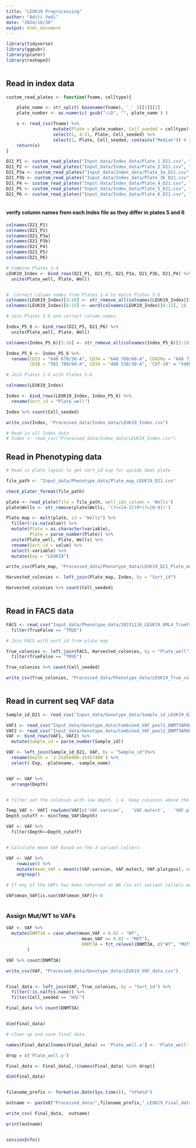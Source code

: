 ```yaml
---
title: "LEUK19 Preprocessing"
author: "Aditi Vedi"
date: "2024/10/30"
output: html_document
---
```


```r
library(tidyverse)
library(ggpubr)
library(plater)
library(reshape2)
```

```r

```

## Read in index data
```r
custom_read_plates <- function(fname, celltype){

    plate_name <- str_split( basename(fname), '_' )[[1]][2]
    plate_number <- as.numeric( gsub("\\D", "", plate_name ) ) 

    x <- read_csv(fname) %>% 
                  mutate(Plate = plate_number, Cell_seeded = celltype) %>% 
                  select(1, 4:31, Plate, Cell_seeded) %>% 
                  select(1, Plate, Cell_seeded, contains("Median")) # Select only the columns that contain the word "Median" - can also do starts with etc (google "select helpers")
    return(x)    
}
```

```r
D21_P1 <- custom_read_plates("Input_data/Index_data/Plate_1_D21.csv", "HSC")
D21_P2 <- custom_read_plates("Input_data/Index_data/Plate_2_D21.csv", "HSC")
D21_P3a <- custom_read_plates("Input_data/Index_data/Plate_3a_D21.csv", "GMP")
D21_P3b <- custom_read_plates("Input_data/Index_data/Plate_3b_D21.csv", "HSC")
D21_P4 <- custom_read_plates("Input_data/Index_data/Plate_4_D21.csv", "HSC")
D21_P5 <- custom_read_plates("Input_data/Index_data/Plate_5_D21.csv", "GMP")
D21_P6 <- custom_read_plates("Input_data/Index_data/Plate_6_D21.csv", "HSC")
```

```r

```

#### verify column names from each Index file as they differ in plates 5 and 6
```r
colnames(D21_P1)
colnames(D21_P2)
colnames(D21_P3a)
colnames(D21_P3b)
colnames(D21_P4)
colnames(D21_P5)
colnames(D21_P6)
```

```r
# Combine Plates 1-4
LEUK19_Index <- bind_rows(D21_P1, D21_P2, D21_P3a, D21_P3b, D21_P4) %>% 
  unite(Plate_well, Plate, Well)
```
```r

```

```r
#  Correct column names from Plates 1-4 to match Plates 5-6
colnames(LEUK19_Index)[3:16] <- str_remove_all(colnames(LEUK19_Index)[3:16], pattern = "All Events | Median") #
colnames(LEUK19_Index)[6:15] <- word(colnames(LEUK19_Index)[6:15], 2)
```
```r
# Join Plates 5-6 and correct column names

Index_P5_6 <- bind_rows(D21_P5, D21_P6) %>% 
  unite(Plate_well, Plate, Well)

colnames(Index_P5_6)[3:16] <- str_remove_all(colnames(Index_P5_6)[3:16], pattern = "All Events | Median") #Remove certain words from the column names

Index_P5_6 <- Index_P5_6 %>% 
  rename(CD33 = "640 670/30-A", CD34 = "640 780/60-A", CD45Ra = "640 730/45-A", CD90 = "561 582/15-A", CD49f = "561 670/14-A", 
         CD38 = "561 780/60-A", CD19 = "488 530/30-A", 'CD7-10' = "V405 450/50-A", dead = "V405 525/50-A", CD45 = "V405 780/60-A")
```

```r
# Join Plates 1-4 with Plates 5-6

colnames(LEUK19_Index)

Index <- bind_rows(LEUK19_Index, Index_P5_6) %>% 
  rename(Sort_id = "Plate_well")

Index %>% count(Cell_seeded)

write_csv(Index, "Processed_data/Index_data/LEUK19_Index.csv")
```


```r
# Read in all Index data
# Index <- read_csv("Processed_data/Index_data/LEUK19_Index.csv")
```
## Read in Phenotyping data

```r
# Read in plate layout to get sort_id esp for upside down plate

file_path <- "Input_data/Phenotype_data/Plate_map_LEUK19_D21.csv"

check_plater_format(file_path)

plate <- read_plate(file = file_path, well_ids_column = 'Wells')
plate$Wells <- str_remove(plate$Wells, '(?<=[A-Z])0*(?=[0-9])')

Plate_map <- melt(plate, id = "Wells") %>% 
  filter(!is.na(value)) %>%
  mutate(Plate = as.character(variable), 
         Plate = parse_number(Plate)) %>% 
  unite(Plate_well, Plate, Wells) %>% 
  rename(Sort_id = value) %>% 
  select(-variable) %>% 
  mutate(Exp = "LEUK19")

write_csv(Plate_map, "Processed_data/Phenotype_data/LEUK19_D21_Plate_map.csv")
```

```r
Harvested_colonies <- left_join(Plate_map, Index, by = "Sort_id")

Harvested_colonies %>% count(Cell_seeded)
```
```r

```

## Read in FACS data
```r
FACS <- read_csv("Input_data/Phenotype_data/20231110_LEUK19_AML4_TrueFalse.csv") %>% 
  filter(TrueFalse == "TRUE")
```
```r
# Join FACS with sort_id from plate map

True_colonies <- left_join(FACS, Harvested_colonies, by = "Plate_well") %>% 
  filter(TrueFalse == "TRUE")

True_colonies %>% count(Cell_seeded)

write_csv(True_colonies, "Processed_data/Phenotype_data/LEUK19_True_colonies.csv")
```
```r

```

## Read in current seq VAF data

```r
Sample_id_D21 <- read_csv("Input_data/Genotype_data/Sample_id_LEUK19_D21.csv")

VAF1 <- read_csv("Input_data/Genotype_data/Combined_VAF_pool1_DNMT3AR882H_LEUK19_23_29_34.csv")
VAF2 <- read_csv("Input_data/Genotype_data/Combined_VAF_pool2_DNMT3AR882H_LEUK19_23_29_34.csv")
VAF <- bind_rows(VAF1, VAF2) %>% 
  mutate(Sample_id = parse_number(Sample_id))

VAF <- left_join(Sample_id_D21, VAF, by = "Sample_id")%>% 
  rename(Depth = `2:25456900-25457400`) %>% 
  select(-Exp, -platename, -sample_name)
```

```r

```

```r
VAF <- VAF %>% 
  arrange(Depth)
```

```r

```

```r
# filter out the colonies with low depth. i.e. keep colonies above the lowest depth that has at least 2 variant callers that call a colony mutant

Temp_VAF <- VAF[ rowSums(VAF[c('VAF.varscan',	'VAF.mutect',	'VAF.platypus')] > 0.02 , na.rm=TRUE ) >= 2,]
Depth_cutoff <- min(Temp_VAF$Depth)

VAF <- VAF %>% 
  filter(Depth>=Depth_cutoff)
```

```r

```

```r
# Calculate mean VAF based on the 3 variant callers

VAF <- VAF %>% 
    rowwise() %>%
    mutate(mean_VAF = mean(c(VAF.varscan, VAF.mutect, VAF.platypus), na.rm = TRUE)) %>%
    ungroup()
```


```r
# If any of the VAFs has been returned as NA (ie all variant callers were NA) then give it VAF = 0 ie WT

VAF$mean_VAF[is.nan(VAF$mean_VAF)]<-0
```

```r

```

### Assign Mut/WT to VAFs
```r
VAF <- VAF %>% 
  mutate(DNMT3A = case_when(mean_VAF < 0.02 ~ "WT",
                             mean_VAF >= 0.02 ~ "MUT"),
                             DNMT3A = fct_relevel(DNMT3A, c("WT", "MUT"))
        )

VAF %>% count(DNMT3A)
```

```r
write_csv(VAF, "Processed_data/Genotype_data/LEUK19_VAF_data.csv")
```

```r

```

```r
Final_data <- left_join(VAF, True_colonies, by = "Sort_id") %>% 
  filter(!is.na(fcs.name)) %>%
  filter(Cell_seeded == "HSC")

Final_data %>% count(DNMT3A)
```
```r

```

```r
dim(Final_data)
```

```r
# clean up and save final data

names(Final_data)[names(Final_data) == 'Plate_well.x'] <- 'Plate_well'

drop = c('Plate_well.y')

Final_data <- Final_data[,!(names(Final_data) %in% drop)]

dim(Final_data)
```

```r

```

```r
filename_prefix <- format(as.Date(Sys.time()), "%Y%m%d")

outname <- paste0("Processed_data/",filename_prefix,"_LEUK19_Final_data.csv")

write_csv( Final_data,  outname)

print(outname)
```

```r

```

```r
sessionInfo()
```

```r

```
